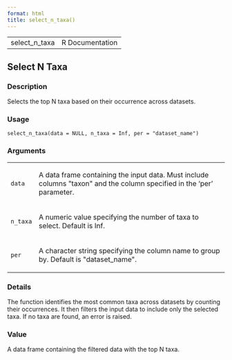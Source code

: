 ```yaml
---
format: html
title: select_n_taxa()
---
```


<html><head>
<meta http-equiv="Content-Type" content="text/html; charset=utf-8" />
<meta name="viewport" content="width=device-width, initial-scale=1.0, user-scalable=yes" />
<link rel="stylesheet" href="https://cdn.jsdelivr.net/npm/katex@0.15.3/dist/katex.min.css">
<script type="text/javascript">
const macros = { "\\R": "\\textsf{R}", "\\code": "\\texttt"};
function processMathHTML() {
    var l = document.getElementsByClassName('reqn');
    for (let e of l) { katex.render(e.textContent, e, { throwOnError: false, macros }); }
    return;
}</script>
<script defer src="https://cdn.jsdelivr.net/npm/katex@0.15.3/dist/katex.min.js"
    onload="processMathHTML();"></script>
<link rel="stylesheet" type="text/css" href="R.css" />
</head><body><div class="container"><main>

<table style="width: 100%;"><tr><td>select_n_taxa</td><td style="text-align: right;">R Documentation</td></tr></table>

<h2>Select N Taxa</h2>

<h3>Description</h3>

<p>Selects the top N taxa based on their occurrence across datasets.
</p>


<h3>Usage</h3>

<pre><code class='language-R'>select_n_taxa(data = NULL, n_taxa = Inf, per = "dataset_name")
</code></pre>


<h3>Arguments</h3>

<table role = "presentation">
<tr><td><code id="data">data</code></td>
<td>
<p>A data frame containing the input data. Must include columns &quot;taxon&quot; and
the column specified in the 'per' parameter.</p>
</td></tr>
<tr><td><code id="n_taxa">n_taxa</code></td>
<td>
<p>A numeric value specifying the number of taxa to select. Default is Inf.</p>
</td></tr>
<tr><td><code id="per">per</code></td>
<td>
<p>A character string specifying the column name to group by. Default is
&quot;dataset_name&quot;.</p>
</td></tr>
</table>


<h3>Details</h3>

<p>The function identifies the most common taxa across datasets by counting
their occurrences. It then filters the input data to include only the
selected taxa. If no taxa are found, an error is raised.
</p>


<h3>Value</h3>

<p>A data frame containing the filtered data with the top N taxa.
</p>

</main>

</div>
</body></html>

